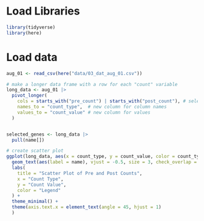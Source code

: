 # Load Libraries

```r
library(tidyverse)
library(here)
```

# Load data

```r
aug_01 <- read_csv(here("data/03_dat_aug_01.csv"))
```

```r
# make a longer data frame with a row for each "count" variable
long_data <- aug_01 |> 
  pivot_longer(
    cols = starts_with("pre_count") | starts_with("post_count"), # select count columns
    names_to = "count_type",  # new column for column names
    values_to = "count_value" # new column for values
  )



```

```r

selected_genes <- long_data |> 
  pull(name[])


```

```r

# create scatter plot
ggplot(long_data, aes(x = count_type, y = count_value, color = count_type)) +
  geom_text(aes(label = name), vjust = -0.5, size = 3, check_overlap = TRUE) +
  labs(
    title = "Scatter Plot of Pre and Post Counts",
    x = "Count Type",
    y = "Count Value",
    color = "Legend"
  ) +
  theme_minimal() +
  theme(axis.text.x = element_text(angle = 45, hjust = 1)
  )
        
```
